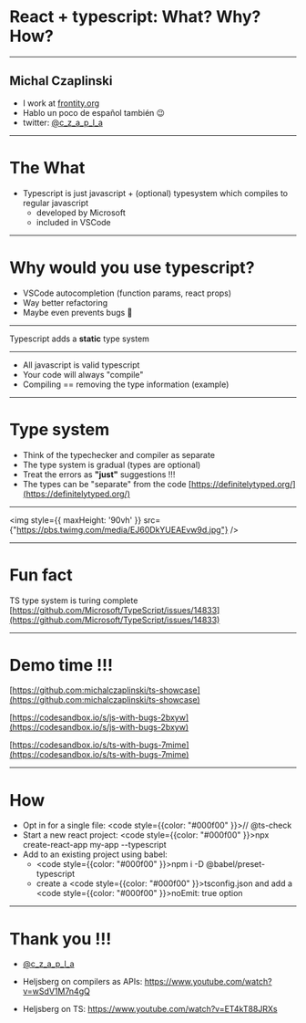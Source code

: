 
# React + typescript: What? Why? How?

---

## Michal Czaplinski

- I work at [frontity.org](https://frontity.org)
- Hablo un poco de español también 😉
- twitter: [@c_z_a_p_l_a](https://twitter.com/c_z_a_p_l_a)

---

# The What

- Typescript is just javascript + (optional) typesystem which compiles to regular javascript
  - developed by Microsoft
  - included in VSCode

---

# Why would you use typescript?

- VSCode autocompletion (function params, react props)
- Way better refactoring
- Maybe even prevents bugs 🤪

---

Typescript adds a **static** type system

---

- All javascript is valid typescript
- Your code will always "compile"
- Compiling == removing the type information (example)

---

# Type system

- Think of the typechecker and compiler as separate
- The type system is gradual (types are optional)
- Treat the errors as **"just"** suggestions !!!
- The types can be "separate" from the code [https://definitelytyped.org/](https://definitelytyped.org/)

---

<img style={{ maxHeight: '90vh' }}  src={"https://pbs.twimg.com/media/EJ60DkYUEAEvw9d.jpg"} />

---

# Fun fact

TS type system is turing complete [https://github.com/Microsoft/TypeScript/issues/14833](https://github.com/Microsoft/TypeScript/issues/14833)

---

# Demo time !!!

[https://github.com:michalczaplinski/ts-showcase](https://github.com:michalczaplinski/ts-showcase)

[https://codesandbox.io/s/js-with-bugs-2bxyw](https://codesandbox.io/s/js-with-bugs-2bxyw)

[https://codesandbox.io/s/ts-with-bugs-7mime](https://codesandbox.io/s/ts-with-bugs-7mime)  

---

# How

- Opt in for a single file: <code style={{color: "#000f00" }}>// @ts-check</code>
- Start a new react project: <code style={{color: "#000f00" }}>npx create-react-app my-app --typescript</code>
- Add to an existing project using babel:
  - <code style={{color: "#000f00" }}>npm i -D @babel/preset-typescript</code>
  - create a <code style={{color: "#000f00" }}>tsconfig.json</code> and add a <code style={{color: "#000f00" }}>noEmit: true</code> option

---

# Thank you !!!

- [@c_z_a_p_l_a](https://twitter.com/c_z_a_p_l_a)

- Heljsberg on compilers as APIs:
  https://www.youtube.com/watch?v=wSdV1M7n4gQ
- Heljsberg on TS:
  https://www.youtube.com/watch?v=ET4kT88JRXs
